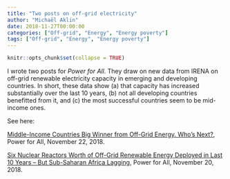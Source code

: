 ```yaml
---
title: "Two posts on off-grid electricity"
author: "Michaël Aklin"
date: 2018-11-27T00:00:00
categories: ["Off-grid", "Energy", "Energy poverty"]
tags: ["Off-grid", "Energy", "Energy poverty"]
---
```


```r
knitr::opts_chunk$set(collapse = TRUE)
```

I wrote two posts for _Power for All_. They draw on new data from IRENA on off-grid renewable electricity capacity in emerging and developing countries. In short, these data show (a) that capacity has increased substantially over the last 10 years, (b) not all developing countries benefitted from it, and (c) the most successful countries seem to be mid-income ones. 

See here:

[Middle-Income Countries Big Winner from Off-Grid Energy. Who’s Next?](https://www.powerforall.org/insights/middle-income-countries-big-winner-grid-energy-whos-next), Power for All, November 22, 2018.<br/>

[Six Nuclear Reactors Worth of Off-Grid Renewable Energy Deployed in Last 10 Years – But Sub-Saharan Africa Lagging](https://www.powerforall.org/insights/africa/six-nuclear-reactors-worth-of-grid-renewable-energy-deployed-last-10-years-sub-saharan-africa-lagging), Power for All, November 20, 2018.<br/>
